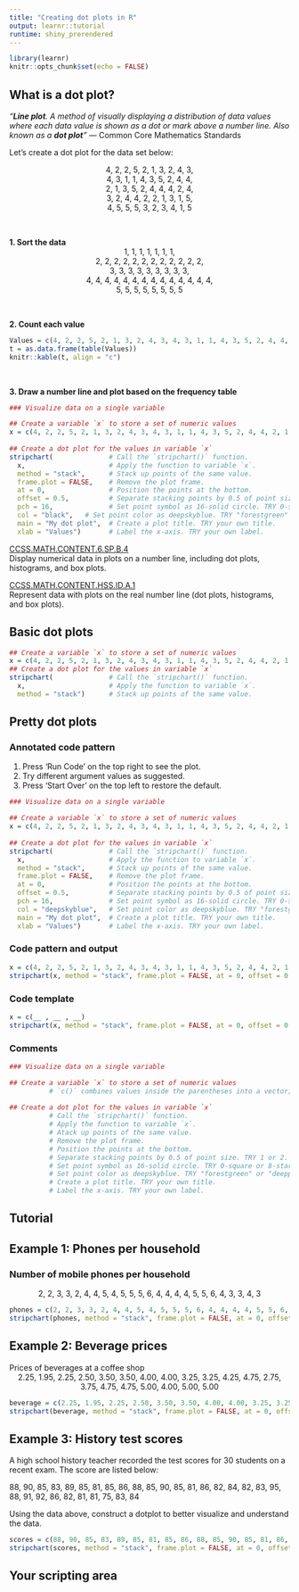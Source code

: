 ```yaml
---
title: "Creating dot plots in R"
output: learnr::tutorial
runtime: shiny_prerendered
---
```


```r
library(learnr)
knitr::opts_chunk$set(echo = FALSE)
```

## What is a dot plot?


*"**Line plot**. A method of visually displaying a distribution of data values where each data value is shown as a dot or mark above a number line. Also known as a **dot plot**"*  --- Common Core Mathematics Standards

Let's create a dot plot for the data set below:

<center>
4, 2, 2, 5, 2, 1, 3, 2, 4, 3,   
4, 3, 1, 1, 4, 3, 5, 2, 4, 4,   
2, 1, 3, 5, 2, 4, 4, 4, 2, 4,   
3, 2, 4, 4, 2, 2, 1, 3, 1, 5,   
4, 5, 5, 5, 3, 2, 3, 4, 1, 5
</center>

<br>

**1. Sort the data**  
<center>
1, 1, 1, 1, 1, 1, 1,   
2, 2, 2, 2, 2, 2, 2, 2, 2, 2, 2, 2,   
3, 3, 3, 3, 3, 3, 3, 3, 3,   
4, 4, 4, 4, 4, 4, 4, 4, 4, 4, 4, 4, 4, 4,   
5, 5, 5, 5, 5, 5, 5, 5
</center>
<br>

**2. Count each value**
```r
Values = c(4, 2, 2, 5, 2, 1, 3, 2, 4, 3, 4, 3, 1, 1, 4, 3, 5, 2, 4, 4, 2, 1, 3, 5, 2, 4, 4, 4, 2, 4, 3, 2, 4, 4, 2, 2, 1, 3, 1, 5, 4, 5, 5, 5, 3, 2, 3, 4, 1, 5)
t = as.data.frame(table(Values))
knitr::kable(t, align = "c")
```
<br>

**3. Draw a number line and plot based on the frequency table**
```r
### Visualize data on a single variable

## Create a variable `x` to store a set of numeric values
x = c(4, 2, 2, 5, 2, 1, 3, 2, 4, 3, 4, 3, 1, 1, 4, 3, 5, 2, 4, 4, 2, 1, 3, 5, 2, 4, 4, 4, 2, 4, 3, 2, 4, 4, 2, 2, 1, 3, 1, 5, 4, 5, 5, 5, 3, 2, 3, 4, 1, 5)  # `c()` combines values inside the parentheses into a vector; `=` assignment operator assign the vector to variable `x`
                                   
## Create a dot plot for the values in variable `x`
stripchart(              # Call the `stripchart()` function.
  x,                     # Apply the function to variable `x`.
  method = "stack",      # Stack up points of the same value.
  frame.plot = FALSE,    # Remove the plot frame.
  at = 0,                # Position the points at the bottom.
  offset = 0.5,          # Separate stacking points by 0.5 of point size. TRY 1 or 2.
  pch = 16,              # Set point symbol as 16-solid circle. TRY 0-square or 8-star.
  col = "black",   # Set point color as deepskyblue. TRY "forestgreen" or "deeppink".
  main = "My dot plot",  # Create a plot title. TRY your own title. 
  xlab = "Values")       # Label the x-axis. TRY your own label.
```

[CCSS.MATH.CONTENT.6.SP.B.4](http://www.corestandards.org/Math/Content/6/SP/B/4/)  
Display numerical data in plots on a number line, including dot plots, histograms, and box plots.

[CCSS.MATH.CONTENT.HSS.ID.A.1](http://www.corestandards.org/Math/Content/HSS/ID/A/1/)  
Represent data with plots on the real number line (dot plots, histograms, and box plots).

## Basic dot plots
```r
## Create a variable `x` to store a set of numeric values
x = c(4, 2, 2, 5, 2, 1, 3, 2, 4, 3, 4, 3, 1, 1, 4, 3, 5, 2, 4, 4, 2, 1, 3, 5, 2, 4, 4, 4, 2, 4, 3, 2, 4, 4, 2, 2, 1, 3, 1, 5, 4, 5, 5, 5, 3, 2, 3, 4, 1, 5)
## Create a dot plot for the values in variable `x`
stripchart(              # Call the `stripchart()` function.
  x,                     # Apply the function to variable `x`.
  method = "stack")      # Stack up points of the same value.
```

## Pretty dot plots

### Annotated code pattern
1. Press 'Run Code' on the top right to see the plot.
2. Try different argument values as suggested.
3. Press 'Start Over' on the top left to restore the default.
```r
### Visualize data on a single variable

## Create a variable `x` to store a set of numeric values
x = c(4, 2, 2, 5, 2, 1, 3, 2, 4, 3, 4, 3, 1, 1, 4, 3, 5, 2, 4, 4, 2, 1, 3, 5, 2, 4, 4, 4, 2, 4, 3, 2, 4, 4, 2, 2, 1, 3, 1, 5, 4, 5, 5, 5, 3, 2, 3, 4, 1, 5)  # `c()` combines values inside the parentheses into a vector; `=` assignment operator assign the vector to variable `x`
                                   
## Create a dot plot for the values in variable `x`
stripchart(              # Call the `stripchart()` function.
  x,                     # Apply the function to variable `x`.
  method = "stack",      # Stack up points of the same value.
  frame.plot = FALSE,    # Remove the plot frame.
  at = 0,                # Position the points at the bottom.
  offset = 0.5,          # Separate stacking points by 0.5 of point size. TRY 1 or 2.
  pch = 16,              # Set point symbol as 16-solid circle. TRY 0-square or 8-star.
  col = "deepskyblue",   # Set point color as deepskyblue. TRY "forestgreen" or "deeppink".
  main = "My dot plot",  # Create a plot title. TRY your own title. 
  xlab = "Values")       # Label the x-axis. TRY your own label.
```

### Code pattern and output
```r
x = c(4, 2, 2, 5, 2, 1, 3, 2, 4, 3, 4, 3, 1, 1, 4, 3, 5, 2, 4, 4, 2, 1, 3, 5, 2, 4, 4, 4, 2, 4, 3, 2, 4, 4, 2, 2, 1, 3, 1, 5, 4, 5, 5, 5, 3, 2, 3, 4, 1, 5)
stripchart(x, method = "stack", frame.plot = FALSE, at = 0, offset = 0.5, pch = 16, col = "deepskyblue", main = "My dot plot", xlab = "Possible values")
```

### Code template
```r
x = c(__ , __ , __)
stripchart(x, method = "stack", frame.plot = FALSE, at = 0, offset = 0.5, pch = __, col = __, main = "__", xlab = "__")
```

### Comments
```r
### Visualize data on a single variable

## Create a variable `x` to store a set of numeric values
          # `c()` combines values inside the parentheses into a vector; `=` assignment operator assign the vector to variable `x`
                                   
## Create a dot plot for the values in variable `x`
          # Call the `stripchart()` function.
          # Apply the function to variable `x`.
          # Atack up points of the same value.
          # Remove the plot frame.
          # Position the points at the bottom.
          # Separate stacking points by 0.5 of point size. TRY 1 or 2.
          # Set point symbol as 16-solid circle. TRY 0-square or 8-star.
          # Set point color as deepskyblue. TRY "forestgreen" or "deeppink".
          # Create a plot title. TRY your own title. 
          # Label the x-axis. TRY your own label.
```

## Tutorial


## Example 1: Phones per household 
### Number of mobile phones per household
<center>
2, 2, 3, 3, 2, 4, 4, 5, 4, 5, 5, 5, 6, 4, 4, 4, 4, 5, 5, 6, 4, 3, 3, 4, 3
</center>

```r
phones = c(2, 2, 3, 3, 2, 4, 4, 5, 4, 5, 5, 5, 6, 4, 4, 4, 4, 5, 5, 6, 4, 3, 3, 4, 3)
stripchart(phones, method = "stack", frame.plot = FALSE, at = 0, offset = 1, pch = 8, col = "red", main = "Number of mobile phones per household", xlab = NULL)
```

## Example 2: Beverage prices

Prices of beverages at a coffee shop
<center>
2.25, 1.95, 2.25, 2.50, 3.50, 3.50, 4.00, 4.00, 3.25, 3.25, 4.25, 4.75, 2.75, 3.75, 4.75, 4.75, 5.00, 4.00, 5.00, 5.00
</center>
```r
beverage = c(2.25, 1.95, 2.25, 2.50, 3.50, 3.50, 4.00, 4.00, 3.25, 3.25, 4.25, 4.75, 2.75, 3.75, 4.75, 4.75, 5.00, 4.00, 5.00, 5.00)
stripchart(beverage, method = "stack", frame.plot = FALSE, at = 0, offset = 1, pch = 4, col = "brown", main = "Prices of beverages at a coffee shop", xlab = NULL)
```

## Example 3: History test scores

A high school history teacher recorded the test scores for 30 students on a recent exam. The score are listed below:

88, 90, 85, 83, 89, 85, 81, 85, 86, 88, 85, 90, 85, 81, 86, 82, 84, 82, 83, 95, 88, 91, 92, 86, 82, 81, 81, 75, 83, 84

Using the data above, construct a dotplot to better visualize and understand the data.

```r
scores = c(88, 90, 85, 83, 89, 85, 81, 85, 86, 88, 85, 90, 85, 81, 86, 82, 84, 82, 83, 95, 88, 91, 92, 86, 82, 81, 81, 75, 83, 84)
stripchart(scores, method = "stack", frame.plot = FALSE, at = 0, offset = 1, pch = 16, col = "orange", main = "History test scores", xlab = "Scores")
```

## Your scripting area


```r














```


